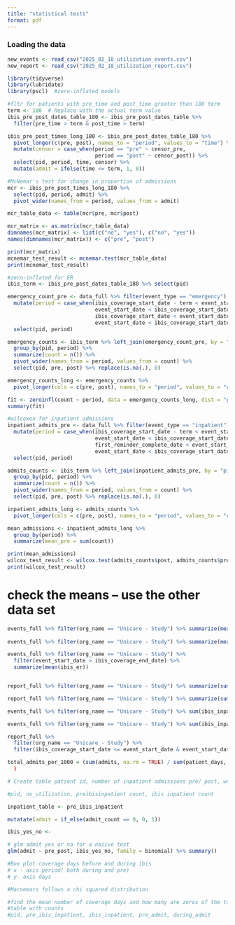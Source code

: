 ```yaml
---
title: "statistical tests"
format: pdf
---
```


### Loading the data

```r
new_events <- read_csv("2025_02_18_utilization_events.csv")
new_report <- read_csv("2025_02_18_utilization_report.csv")
```

```r
library(tidyverse)
library(lubridate)
library(pscl)  #zero-inflated models

#fltr for patients with pre_time and post_time greater than 180 term
term <- 180  # Replace with the actual term value
ibis_pre_post_dates_table_180 <- ibis_pre_post_dates_table %>%
  filter(pre_time > term & post_time > term)

ibis_pre_post_times_long_180 <- ibis_pre_post_dates_table_180 %>%
  pivot_longer(c(pre, post), names_to = "period", values_to = "time") %>%
  mutate(censor = case_when(period == "pre" ~ censor_pre,
                            period == "post" ~ censor_post)) %>%
  select(pid, period, time, censor) %>%
  mutate(admit = ifelse(time <= term, 1, 0))

#McNemar's test for change in proportion of admissions
mcr <- ibis_pre_post_times_long_180 %>%
  select(pid, period, admit) %>%
  pivot_wider(names_from = period, values_from = admit)

mcr_table_data <- table(mcr$pre, mcr$post)

mcr_matrix <- as.matrix(mcr_table_data)
dimnames(mcr_matrix) <- list(c("no", "yes"), c("no", "yes"))
names(dimnames(mcr_matrix)) <- c("pre", "post")

print(mcr_matrix)
mcnemar_test_result <- mcnemar.test(mcr_table_data)
print(mcnemar_test_result)

#zero-inflated for ER
ibis_term <- ibis_pre_post_dates_table_180 %>% select(pid)

emergency_count_pre <- data_full %>% filter(event_type == "emergency") %>%
  mutate(period = case_when(ibis_coverage_start_date - term < event_start_date &
                            event_start_date < ibis_coverage_start_date ~ "pre",
                            ibis_coverage_start_date < event_start_date &
                            event_start_date < ibis_coverage_start_date + term ~ "post")) %>%
  select(pid, period)

emergency_counts <- ibis_term %>% left_join(emergency_count_pre, by = "pid") %>%
  group_by(pid, period) %>%
  summarize(count = n()) %>%
  pivot_wider(names_from = period, values_from = count) %>%
  select(pid, pre, post) %>% replace(is.na(.), 0)

emergency_counts_long <- emergency_counts %>%
  pivot_longer(cols = c(pre, post), names_to = "period", values_to = "count")

fit <- zeroinfl(count ~ period, data = emergency_counts_long, dist = "poisson")
summary(fit)

#wilcoxon for inpatient admissions
inpatient_admits_pre <- data_full %>% filter(event_type == "inpatient") %>%
  mutate(period = case_when(ibis_coverage_start_date - term < event_start_date &
                            event_start_date < ibis_coverage_start_date ~ "pre",
                            first_reminder_complete_date < event_start_date &
                            event_start_date < ibis_coverage_start_date + term ~ "post")) %>%
  select(pid, period)

admits_counts <- ibis_term %>% left_join(inpatient_admits_pre, by = "pid") %>%
  group_by(pid, period) %>%
  summarize(count = n()) %>%
  pivot_wider(names_from = period, values_from = count) %>%
  select(pid, pre, post) %>% replace(is.na(.), 0)

inpatient_admits_long <- admits_counts %>%
  pivot_longer(cols = c(pre, post), names_to = "period", values_to = "count")

mean_admissions <- inpatient_admits_long %>%
  group_by(period) %>%
  summarize(mean_pre = sum(count))

print(mean_admissions)
wilcox_test_result <- wilcox.test(admits_counts$post, admits_counts$pre, paired = TRUE)
print(wilcox_test_result)

```

# check the means -- use the other data set

```r
events_full %>% filter(org_name == "Unicare - Study") %>% summarize(mean(post_ibis_inpatient))
  
events_full %>% filter(org_name == "Unicare - Study") %>% summarize(mean(event_start_date > ibis_coverage_end_date))

events_full %>% filter(org_name == "Unicare - Study") %>% 
  filter(event_start_date > ibis_coverage_end_date) %>%
  summarize(mean(ibis_er))



```

```r
report_full %>% filter(org_name == "Unicare - Study") %>% summarize(sum(ibis_inpatient))

report_full %>% filter(org_name == "Unicare - Study") %>% summarize(sum(pre_ibis_inpatient))
```

```r

events_full %>% filter(org_name == "Unicare - Study") %>% sum(ibis_inpatient)

events_full %>% filter(org_name == "Unicare - Study") %>% sum(ibis_inpatient)

```

```r
report_full %>%
  filter(org_name == "Unicare - Study") %>%
  filter(ibis_coverage_start_date <= event_start_date & event_start_date <= ibis_coverage_end_date) %>% summarize(total_event_type = sum(event_type))

```

```r
total_admits_per_1000 = (sum(admits, na.rm = TRUE) / sum(patient_days, na.rm = TRUE)) * 365 * 1000
  )
```

```r
# Create table patient id, number of inpatient admissions pre/ post, were admitted or not

#pid, no_utilization, preibisinpatient count, ibis inpatient count

inpatient_table <- pre_ibis_inpatient

mutatate(admit = if_else(admit_count == 0, 0, 1))

ibis_yes_no <- 

# glm admit yes or no for a naiive test
glm(admit ~ pre_post, ibis_yes_no, family = binomial) %>% summary()

```

```r
#Box plot coverage days before and during ibis 
# x - axis period( both during and pre)
# y- axis days

#Macnemars follows a chi squared distribution

#find the mean number of coverage days and how many are zeros of the table 
#table with counts
#pid, pre_ibis_inpatient, ibis_inpatient, pre_admit, during_admit

```

